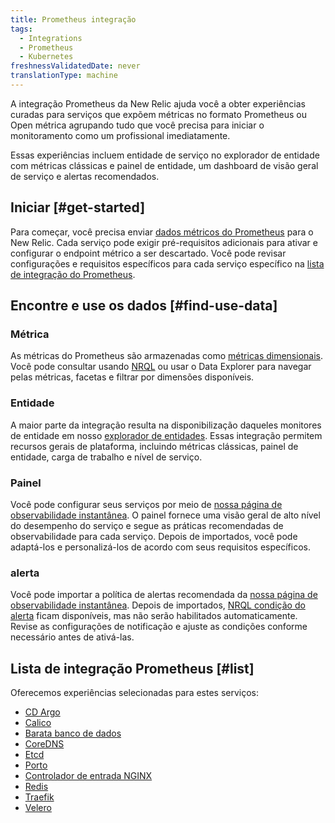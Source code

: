 ```yaml
---
title: Prometheus integração
tags:
  - Integrations
  - Prometheus
  - Kubernetes
freshnessValidatedDate: never
translationType: machine
---
```


A integração Prometheus da New Relic ajuda você a obter experiências curadas para serviços que expõem métricas no formato Prometheus ou Open métrica agrupando tudo que você precisa para iniciar o monitoramento como um profissional imediatamente.

Essas experiências incluem entidade de serviço no explorador de entidade com métricas clássicas e painel de entidade, um dashboard de visão geral de serviço e alertas recomendados.

## Iniciar [#get-started]

Para começar, você precisa enviar [dados métricos do Prometheus](/docs/infrastructure/prometheus-integrations/get-started/send-prometheus-metric-data-new-relic) para o New Relic. Cada serviço pode exigir pré-requisitos adicionais para ativar e configurar o endpoint métrico a ser descartado. Você pode revisar configurações e requisitos específicos para cada serviço específico na [lista de integração do Prometheus](/docs/infrastructure/prometheus-integrations/integrations-list/integrations-list-intro#list).

## Encontre e use os dados [#find-use-data]

### Métrica

As métricas do Prometheus são armazenadas como [métricas dimensionais](/docs/data-apis/understand-data/metric-data/query-metric-data-type/). Você pode consultar usando [NRQL](/docs/telemetry-data-platform/get-data/apis/query-metric-data-type/) ou usar o Data Explorer para navegar pelas métricas, facetas e filtrar por dimensões disponíveis.

### Entidade

A maior parte da integração resulta na disponibilização daqueles monitores de entidade em nosso [explorador de entidades](/docs/new-relic-one/use-new-relic-one/ui-data/new-relic-one-entity-explorer). Essas integração permitem recursos gerais de plataforma, incluindo métricas clássicas, painel de entidade, carga de trabalho e nível de serviço.

### Painel

Você pode configurar seus serviços <InlinePopover type="dashboards"/>por meio de [nossa página de observabilidade instantânea](https://onenr.io/06vjAmnD3jP). O painel fornece uma visão geral de alto nível do desempenho do serviço e segue as práticas recomendadas de observabilidade para cada serviço. Depois de importados, você pode adaptá-los e personalizá-los de acordo com seus requisitos específicos.

### alerta

Você pode importar a política de alertas recomendada da [nossa página de observabilidade instantânea](https://onenr.io/06vjAmnD3jP). Depois de importados, [NRQL condição do alerta](/docs/alerts-applied-intelligence/new-relic-alerts/alert-conditions/create-nrql-alert-conditions) ficam disponíveis, mas não serão habilitados automaticamente. Revise as configurações de notificação e ajuste as condições conforme necessário antes de ativá-las.

## Lista de integração Prometheus [#list]

Oferecemos experiências selecionadas para estes serviços:

* [CD Argo](/docs/infrastructure/prometheus-integrations/integrations-list/argocd-integration)
* [Calico](/docs/infrastructure/prometheus-integrations/integrations-list/calico-integration)
* [Barata banco de dados](/docs/infrastructure/prometheus-integrations/integrations-list/cockroach-db-integration)
* [CoreDNS](/docs/infrastructure/prometheus-integrations/integrations-list/core-dns-integration)
* [Etcd](/docs/infrastructure/prometheus-integrations/integrations-list/etcd-integration)
* [Porto](/docs/infrastructure/prometheus-integrations/integrations-list/harbor-integration)
* [Controlador de entrada NGINX](/docs/infrastructure/prometheus-integrations/integrations-list/ingress-controller-integration)
* [Redis](/docs/infrastructure/prometheus-integrations/integrations-list/redis-integration)
* [Traefik](/docs/infrastructure/prometheus-integrations/integrations-list/traefik-integration)
* [Velero](/docs/infrastructure/prometheus-integrations/integrations-list/velero-integration)